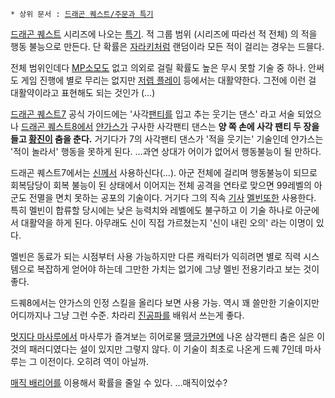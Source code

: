  * 상위 문서 : [[드래곤 퀘스트/주문과 특기]]

[[드래곤 퀘스트]] 시리즈에 나오는 [[특기]]. 적 그룹 범위 (시리즈에 따라선 적 전체) 의 적을 행동 불능으로 만든다. 단 확률은 [[자라키]]처럼 랜덤이라 모든 적이 걸리는 경우는 드믈다.

전체 범위인데다 [[MP]]소모도 없고 의외로 걸릴 확률도 높은 무시 못할 기술 중 하나. 안써도 게임 진행에 별로 무리는 없지만 [[저렙 플레이]] 등에서는 대활약한다. 그전에 이런 걸 대활약이라고 표현해도 되는 것인가 (...)

[[드래곤 퀘스트7]] 공식 가이드에는 '사각[[팬티]]를 입고 추는 웃기는 댄스' 라고 서술 되었으나 [[드래곤 퀘스트8]]에서 [[얀가스]]가 구사한 사각팬티 댄스는 '''양 쪽 손에 사각 팬티 두 장을 들고 [[황진이]] 춤을 춘다.''' 거기다가 7의 사각팬티 댄스가 '적을 웃기는' 기술인데 얀가스는 '적이 놀라서' 행동을 못하게 된다.  ...과연 상대가 어이가 없어서 행동불능이 될 만하다.

드래곤 퀘스트7에서는 [[신]]께서 사용하신다(...). 아군 전체에 걸리며 행동불능이 되므로 회복담당이 회복 불능이 된 상태에서 이어지는 전체 공격을 연타로 맞으면 99레벨의 아군도 전멸을 면치 못하는 공포의 기술이다. 거기다 그의 직속 [[기사]] [[멜빈]]또한 사용한다. 특히 멜빈이 합류할 당시에는 낮은 능력치와 레벨에도 불구하고 이 기술 하나로 아군에서 대활약을 하게 된다. 아무래도 신이 직접 가르쳤는지 '신이 내린 오의' 라는 이명이 있다.

멜빈은 동료가 되는 시점부터 사용 가능하지만 다른 캐릭터가 익히려면 별로 직력 시스템으로 복잡하게 얻어야 하는데 그만한 가치는 없기에 그냥 멜빈 전용기라고 보는 것이 좋다.

드퀘8에서는 얀가스의 인정 스킬을 올리다 보면 사용 가능. 역시 꽤 쓸만한 기술이지만 어디까지나 그냥 그런 수준. 차라리 [[진공파]]를 배워서 쓰는게 좋다.

[[멋지다 마사루]]에서 마사루가 즐겨보는 히어로물 [[땡글가면]]에 나온 삼각팬티 춤은 실은 이것의 패러디였다는 설이 있지만 그렇지 않다. 이 기술이 최초로 나온게 드퀘 7인데 마사루는 그 이전이다. 오히려 역이 아닐까. 

[[매직 배리어]]를 이용해서 확률을 줄일 수 있다. …매직이었수?
